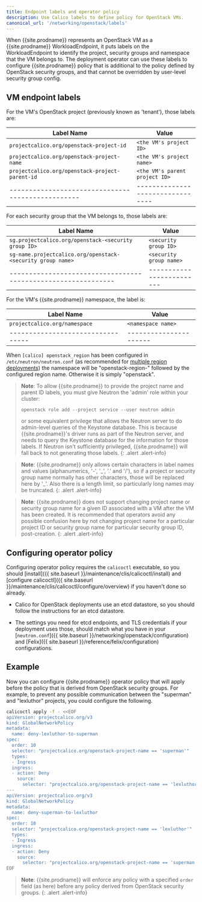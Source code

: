 ```yaml
---
title: Endpoint labels and operator policy
description: Use Calico labels to define policy for OpenStack VMs.
canonical_url: '/networking/openstack/labels'
---
```


When {{site.prodname}} represents an OpenStack VM as a {{site.prodname}} WorkloadEndpoint,
it puts labels on the WorkloadEndpoint to identify the project, security groups and
namespace that the VM belongs to.  The deployment operator can use these labels to
configure {{site.prodname}} policy that is additional to the policy defined by OpenStack
security groups, and that cannot be overridden by user-level security group config.

## VM endpoint labels

For the VM's OpenStack project (previously known as 'tenant'), those labels are:

| Label Name                                      | Value                          |
|-------------------------------------------------|--------------------------------|
| `projectcalico.org/openstack-project-id`        | `<the VM's project ID>`        |
| `projectcalico.org/openstack-project-name`      | `<the VM's project name>`      |
| `projectcalico.org/openstack-project-parent-id` | `<the VM's parent project ID>` |
|-------------------------------------------------|--------------------------------|

For each security group that the VM belongs to, those labels are:

| Label Name                                                  | Value                   |
|-------------------------------------------------------------|-------------------------|
| `sg.projectcalico.org/openstack-<security group ID>`        | `<security group ID>`   |
| `sg-name.projectcalico.org/openstack-<security group name>` | `<security group name>` |
|-------------------------------------------------------------|-------------------------|

For the VM's {{site.prodname}} namespace, the label is:

| Label Name                      | Value                |
|---------------------------------|----------------------|
| `projectcalico.org/namespace`   | `<namespace name>`   |
|---------------------------------|----------------------|

When `[calico] openstack_region` has been configured in `/etc/neutron/neutron.conf` (as
recommended for [multiple region deployments](/networking/openstack/multiple-regions)) the namespace will be
"openstack-region-" followed by the configured region name.  Otherwise it is simply
"openstack".

> **Note**: To allow {{site.prodname}} to provide the project name and parent ID labels,
> you must give Neutron the 'admin' role within your cluster:
> ```
> openstack role add --project service --user neutron admin
> ```
> or some equivalent privilege that allows the Neutron server to do admin-level queries of
> the Keystone database.  This is because {{site.prodname}}'s driver runs as part of the
> Neutron server, and needs to query the Keystone database for the information for those
> labels.  If Neutron isn't sufficiently privileged, {{site.prodname}} will fall back to
> not generating those labels.
{: .alert .alert-info}

> **Note**: {{site.prodname}} only allows certain characters in label names and values
> (alphanumerics, '-', '\_', '.' and '/'), so if a project or security group name normally
> has other characters, those will be replaced here by '\_'.  Also there is a length
> limit, so particularly long names may be truncated.
{: .alert .alert-info}

> **Note**: {{site.prodname}} does not support changing project name or security group
> name for a given ID associated with a VM after the VM has been created.  It is
> recommended that operators avoid any possible confusion here by not changing project
> name for a particular project ID or security group name for particular security group
> ID, post-creation.
{: .alert .alert-info}

## Configuring operator policy

Configuring operator policy requires the `calicoctl` executable, so you should
[install]({{ site.baseurl }}/maintenance/clis/calicoctl/install) and
[configure
calicoctl]({{ site.baseurl }}/maintenance/clis/calicoctl/configure/overview) if you
haven't done so already.

-  Calico for OpenStack deployments use an etcd datastore, so you should follow the
   instructions for an etcd datastore.

-  The settings you need for etcd endpoints, and TLS credentials if your deployment uses
   those, should match what you have in your
   [`neutron.conf`]({{ site.baseurl }}/networking/openstack/configuration)
   and [Felix]({{ site.baseurl }}/reference/felix/configuration)
   configurations.

## Example

Now you can configure {{site.prodname}} operator policy that will apply before the policy
that is derived from OpenStack security groups.  For example, to prevent any possible
communication between the "superman" and "lexluthor" projects, you could configure the
following.

```bash
calicoctl apply -f - <<EOF
apiVersion: projectcalico.org/v3
kind: GlobalNetworkPolicy
metadata:
  name: deny-lexluthor-to-superman
spec:
  order: 10
  selector: "projectcalico.org/openstack-project-name == 'superman'"
  types:
  - Ingress
  ingress:
  - action: Deny
    source:
      selector: "projectcalico.org/openstack-project-name == 'lexluthor'"
---
apiVersion: projectcalico.org/v3
kind: GlobalNetworkPolicy
metadata:
  name: deny-superman-to-lexluthor
spec:
  order: 10
  selector: "projectcalico.org/openstack-project-name == 'lexluthor'"
  types:
  - Ingress
  ingress:
  - action: Deny
    source:
      selector: "projectcalico.org/openstack-project-name == 'superman'"
EOF
```

> **Note**: {{site.prodname}} will enforce any policy with a specified `order` field (as
> here) before any policy derived from OpenStack security groups.
{: .alert .alert-info}
